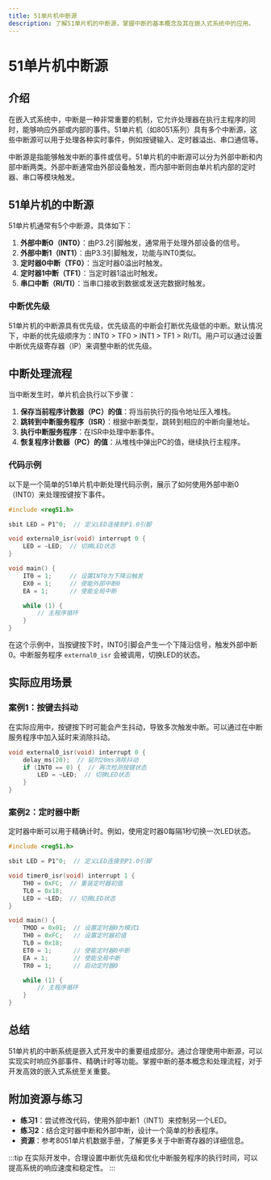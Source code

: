 ```yaml
---
title: 51单片机中断源
description: 了解51单片机的中断源，掌握中断的基本概念及其在嵌入式系统中的应用。
---
```


# 51单片机中断源

## 介绍

在嵌入式系统中，中断是一种非常重要的机制，它允许处理器在执行主程序的同时，能够响应外部或内部的事件。51单片机（如8051系列）具有多个中断源，这些中断源可以用于处理各种实时事件，例如按键输入、定时器溢出、串口通信等。

中断源是指能够触发中断的事件或信号。51单片机的中断源可以分为外部中断和内部中断两类。外部中断通常由外部设备触发，而内部中断则由单片机内部的定时器、串口等模块触发。

## 51单片机的中断源

51单片机通常有5个中断源，具体如下：

1. **外部中断0（INT0）**：由P3.2引脚触发，通常用于处理外部设备的信号。
2. **外部中断1（INT1）**：由P3.3引脚触发，功能与INT0类似。
3. **定时器0中断（TF0）**：当定时器0溢出时触发。
4. **定时器1中断（TF1）**：当定时器1溢出时触发。
5. **串口中断（RI/TI）**：当串口接收到数据或发送完数据时触发。

### 中断优先级

51单片机的中断源具有优先级，优先级高的中断会打断优先级低的中断。默认情况下，中断的优先级顺序为：INT0 > TF0 > INT1 > TF1 > RI/TI。用户可以通过设置中断优先级寄存器（IP）来调整中断的优先级。

## 中断处理流程

当中断发生时，单片机会执行以下步骤：

1. **保存当前程序计数器（PC）的值**：将当前执行的指令地址压入堆栈。
2. **跳转到中断服务程序（ISR）**：根据中断类型，跳转到相应的中断向量地址。
3. **执行中断服务程序**：在ISR中处理中断事件。
4. **恢复程序计数器（PC）的值**：从堆栈中弹出PC的值，继续执行主程序。

### 代码示例

以下是一个简单的51单片机中断处理代码示例，展示了如何使用外部中断0（INT0）来处理按键按下事件。

```c
#include <reg51.h>

sbit LED = P1^0;  // 定义LED连接到P1.0引脚

void external0_isr(void) interrupt 0 {
    LED = ~LED;  // 切换LED状态
}

void main() {
    IT0 = 1;     // 设置INT0为下降沿触发
    EX0 = 1;     // 使能外部中断0
    EA = 1;      // 使能全局中断

    while (1) {
        // 主程序循环
    }
}
```

在这个示例中，当按键按下时，INT0引脚会产生一个下降沿信号，触发外部中断0。中断服务程序 `external0_isr` 会被调用，切换LED的状态。

## 实际应用场景

### 案例1：按键去抖动

在实际应用中，按键按下时可能会产生抖动，导致多次触发中断。可以通过在中断服务程序中加入延时来消除抖动。

```c
void external0_isr(void) interrupt 0 {
    delay_ms(20);  // 延时20ms消除抖动
    if (INT0 == 0) {  // 再次检测按键状态
        LED = ~LED;  // 切换LED状态
    }
}
```

### 案例2：定时器中断

定时器中断可以用于精确计时。例如，使用定时器0每隔1秒切换一次LED状态。

```c
#include <reg51.h>

sbit LED = P1^0;  // 定义LED连接到P1.0引脚

void timer0_isr(void) interrupt 1 {
    TH0 = 0xFC;  // 重装定时器初值
    TL0 = 0x18;
    LED = ~LED;  // 切换LED状态
}

void main() {
    TMOD = 0x01;  // 设置定时器0为模式1
    TH0 = 0xFC;   // 设置定时器初值
    TL0 = 0x18;
    ET0 = 1;      // 使能定时器0中断
    EA = 1;       // 使能全局中断
    TR0 = 1;      // 启动定时器0

    while (1) {
        // 主程序循环
    }
}
```

## 总结

51单片机的中断系统是嵌入式开发中的重要组成部分。通过合理使用中断源，可以实现实时响应外部事件、精确计时等功能。掌握中断的基本概念和处理流程，对于开发高效的嵌入式系统至关重要。

## 附加资源与练习

- **练习1**：尝试修改代码，使用外部中断1（INT1）来控制另一个LED。
- **练习2**：结合定时器中断和外部中断，设计一个简单的秒表程序。
- **资源**：参考8051单片机数据手册，了解更多关于中断寄存器的详细信息。

:::tip
在实际开发中，合理设置中断优先级和优化中断服务程序的执行时间，可以提高系统的响应速度和稳定性。
:::